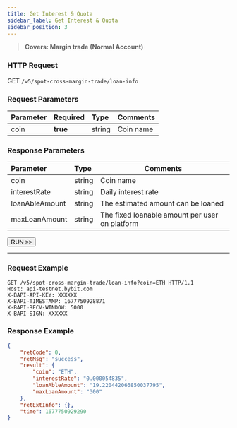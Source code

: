 ```yaml
---
title: Get Interest & Quota
sidebar_label: Get Interest & Quota
sidebar_position: 3
---
```

> **Covers: Margin trade (Normal Account)**

### HTTP Request
GET `/v5/spot-cross-margin-trade/loan-info`

### Request Parameters
| Parameter | Required | Type | Comments|
|:----- |:-------|:-----|------ |
|coin|**true**|string|Coin name|

### Response Parameters
| Parameter | Type | Comments|
|:----- |:-----|----- |
|coin|string|Coin name|
|interestRate|string|Daily interest rate|
|loanAbleAmount|string|The estimated amount can be loaned |
|maxLoanAmount|string|The fixed loanable amount per user on platform|

<a href="/api-explorer/v5/spot-margin-normal/interest-quota"><Button>RUN >></Button></a>

---

### Request Example

```http
GET /v5/spot-cross-margin-trade/loan-info?coin=ETH HTTP/1.1
Host: api-testnet.bybit.com
X-BAPI-API-KEY: XXXXXX
X-BAPI-TIMESTAMP: 1677750928871
X-BAPI-RECV-WINDOW: 5000
X-BAPI-SIGN: XXXXXX
```

### Response Example

```json
{
    "retCode": 0,
    "retMsg": "success",
    "result": {
        "coin": "ETH",
        "interestRate": "0.000054835",
        "loanAbleAmount": "19.220442066850037795",
        "maxLoanAmount": "300"
    },
    "retExtInfo": {},
    "time": 1677750929290
}
```
